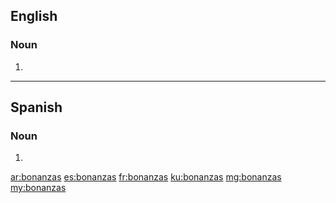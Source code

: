 ==English==

===Noun===
{{head|en|noun plural form}}

# {{plural of|bonanza|lang=en}}

----

==Spanish==

===Noun===
{{head|es|noun form|g=f-p}}

# {{plural of|bonanza|lang=es}}

[[ar:bonanzas]]
[[es:bonanzas]]
[[fr:bonanzas]]
[[ku:bonanzas]]
[[mg:bonanzas]]
[[my:bonanzas]]